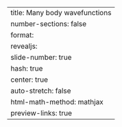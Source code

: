 ---
title: Many body wavefunctions
number-sections: false
format:
  revealjs: 
    slide-number: true
    hash: true
    center: true
    auto-stretch: false
    html-math-method: mathjax
    preview-links: true
---